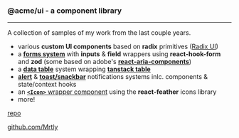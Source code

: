 ### @acme/ui - a component library

<hr />

A collection of samples of my work from the last couple years.

- various **custom UI components** based on **radix** primitives ([Radix UI](https://www.radix-ui.com/))
- a **[forms system](/docs/forms-form--docs)** with **inputs** & **field** wrappers using **react-hook-form** and **zod** (some based on adobe's [**react-aria-components**](https://react-spectrum.adobe.com/react-aria/components.html))
- a **[data table](/docs/display-datatable--docs)** system wrapping [**tanstack table**](https://tanstack.com/table/latest)
- **[alert](/docs/notifications-alert--docs)** & **[toast/snackbar](/docs/notifications-toast--docs)** notifications systems inlc. components & state/context hooks
- an [**`<Icon>`** wrapper component](/story/theme-icons--all-icons) using the **react-feather** icons library
- more!

[repo](https://github.com/Mrtly/acme-ui)

[github.com/Mrtly](https://github.com/Mrtly)
